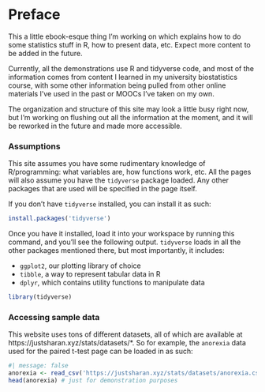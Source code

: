 # Preface {.unnumbered}

This a little ebook-esque thing I'm working on which explains how to do some statistics stuff in R, how to present data, etc. Expect more content to be added in the future.

Currently, all the demonstrations use R and tidyverse code, and most of the information comes from content I learned in my university biostatistics course, with some other information being pulled from other online materials I've used in the past or MOOCs I've taken on my own.

The organization and structure of this site may look a little busy right now, but I'm working on flushing out all the information at the moment, and it will be reworked in the future and made more accessible.

### Assumptions

This site assumes you have some rudimentary knowledge of R/programming: what variables are, how functions work, etc. All the pages will also assume you have the `tidyverse` package loaded. Any other packages that are used will be specified in the page itself.

If you don't have `tidyverse` installed, you can install it as such:

```r
install.packages('tidyverse')
```

Once you have it installed, load it into your workspace by running this command, and you'll see the following output. `tidyverse` loads in all the other packages mentioned there, but most importantly, it includes:

* `ggplot2`, our plotting library of choice
* `tibble`, a way to represent tabular data in R
* `dplyr`, which contains utility functions to manipulate data

```r
library(tidyverse)
```

### Accessing sample data

This website uses tons of different datasets, all of which are available at https://justsharan.xyz/stats/datasets/*. So for example, the `anorexia` data used for the paired t-test page can be loaded in as such:

```r
#| message: false
anorexia <- read_csv('https://justsharan.xyz/stats/datasets/anorexia.csv')
head(anorexia) # just for demonstration purposes
```
